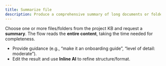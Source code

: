 ```yaml
---
title: Summarize file
description: Produce a comprehensive summary of long documents or folders.
---
```


Choose one or more files/folders from the project KB and request a **summary**. The flow reads the **entire content**, taking the time needed for completeness.

- Provide guidance (e.g., “make it an onboarding guide”, “level of detail: moderate”).
- Edit the result and use **Inline AI** to refine structure/format.
